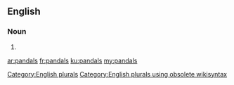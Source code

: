==English==

===Noun===
{{head|en}}

# {{plural of|pandal}}

[[Category:English plurals]][[Category:English plurals using obsolete wikisyntax]]

[[ar:pandals]]
[[fr:pandals]]
[[ku:pandals]]
[[my:pandals]]